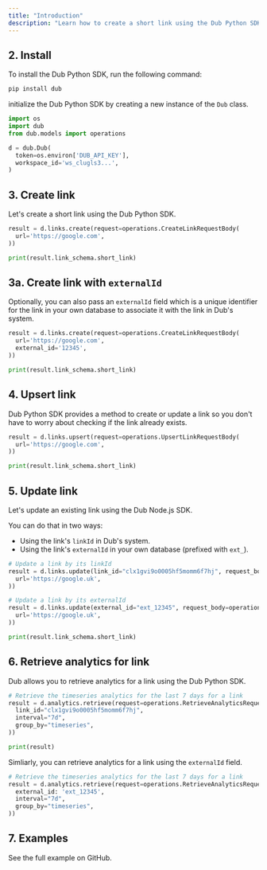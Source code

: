 ```yaml
---
title: "Introduction"
description: "Learn how to create a short link using the Dub Python SDK."
---
```



<Prerequisites />

## 2. Install

To install the Dub Python SDK, run the following command:

```bash pip
pip install dub
```

initialize the Dub Python SDK by creating a new instance of the `Dub` class.

```python
import os
import dub
from dub.models import operations

d = dub.Dub(
  token=os.environ['DUB_API_KEY'],
  workspace_id='ws_clugls3...',
)
```

## 3. Create link

Let's create a short link using the Dub Python SDK.

```python index.py
result = d.links.create(request=operations.CreateLinkRequestBody(
  url='https://google.com',
))

print(result.link_schema.short_link)
```

<Accordion title="Full list of available attributes for the Link model">
  <LinkArguments />
</Accordion>

## 3a. Create link with `externalId`

Optionally, you can also pass an `externalId` field which is a unique identifier for the link in your own database to associate it with the link in Dub's system.

```python index.py
result = d.links.create(request=operations.CreateLinkRequestBody(
  url='https://google.com',
  external_id='12345',
))

print(result.link_schema.short_link)
```

## 4. Upsert link

Dub Python SDK provides a method to create or update a link so you don't have to worry about checking if the link already exists.

```python index.py
result = d.links.upsert(request=operations.UpsertLinkRequestBody(
  url='https://google.com',
))

print(result.link_schema.short_link)
```

## 5. Update link

Let's update an existing link using the Dub Node.js SDK.

You can do that in two ways:

- Using the link's `linkId` in Dub's system.
- Using the link's `externalId` in your own database (prefixed with `ext_`).

```python index.py
# Update a link by its linkId
result = d.links.update(link_id="clx1gvi9o0005hf5momm6f7hj", request_body=operations.UpdateLinkRequestBody(
  url='https://google.uk',
))

# Update a link by its externalId
result = d.links.update(external_id="ext_12345", request_body=operations.UpdateLinkRequestBody(
  url='https://google.uk',
))

print(result.link_schema.short_link)
```

## 6. Retrieve analytics for link

Dub allows you to retrieve analytics for a link using the Dub Python SDK.

```python index.py
# Retrieve the timeseries analytics for the last 7 days for a link
result = d.analytics.retrieve(request=operations.RetrieveAnalyticsRequest(
  link_id="clx1gvi9o0005hf5momm6f7hj",
  interval="7d",
  group_by="timeseries",
))

print(result)
```

Simliarly, you can retrieve analytics for a link using the `externalId` field.

```python index.py
# Retrieve the timeseries analytics for the last 7 days for a link
result = d.analytics.retrieve(request=operations.RetrieveAnalyticsRequest(
  external_id: 'ext_12345',
  interval="7d",
  group_by="timeseries",
))
```

## 7. Examples

<CardGroup cols={2}>
  <Card
    title="Python Example"
    icon="arrow-up-right-from-square"
    href="https://github.com/dubinc/examples/tree/main/python/flask"
  >
    See the full example on GitHub.
  </Card>
</CardGroup>
